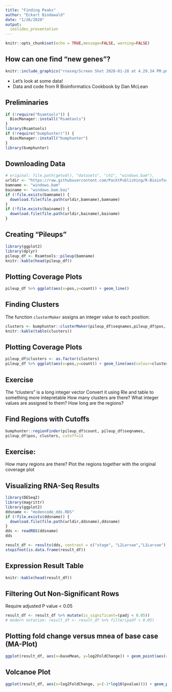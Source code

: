 ```yaml
---
title: "Finding Peaks"
author: "Eckart Bindewald"
date: "1/26/2020"
output:
  ioslides_presentation
---
```


```r
knitr::opts_chunk$set(echo = TRUE,message=FALSE, warning=FALSE)
```

## How can one find "new genes"?

```r
knitr::include_graphics("rnaseq/Screen Shot 2020-01-28 at 4.29.34 PM.png")
```

* Let's look at some data!
* Data and code from R Bioinformatics Cookbook by Dan McLean

## Preliminaries

```r
if (!require("Rsamtools")) {
  BiocManager::install("Rsamtools")
}
library(Rsamtools)
if (!require("bumphunter)")) {
  BiocManager::install("bumphunter")
}
library(bumphunter)
```

## Downloading Data

```r
# original: file.path(getwd(), "datasets", "ch1", "windows.bam"),
urldir <- "https://raw.githubusercontent.com/PacktPublishing/R-Bioinformatics-Cookbook/master/datasets/ch1"
bamname <- "windows.bam"
bainame <- "windows.bam.bai"
if (!file.exists(bamname)) {
  download.file(file.path(urldir,bamname),bamname)
}
if (!file.exists(bainame)) {
  download.file(file.path(urldir,bainame),bainame)
}

```

## Creating "Pileups"

```r
library(ggplot2)
library(dplyr)
pileup_df <- Rsamtools::pileup(bamname)
knitr::kable(head(pileup_df))
```


## Plotting Coverage Plots

```r
pileup_df %>% ggplot(aes(x=pos,y=count)) + geom_line()
```

## Finding Clusters

The function `clusterMaker` assigns an integer value to each position:

```r
clusters <- bumphunter::clusterMaker(pileup_df$seqnames,pileup_df$pos, maxGap = 100)
knitr::kable(table(clusters))
```

## Plotting Coverage Plots

```r
pileup_df$clusters <- as.factor(clusters)
pileup_df %>% ggplot(aes(x=pos,y=count)) + geom_line(aes(colour=clusters))
```

## Exercise

The "clusters" is a long integer vector
Convert it using Rle and table to something more intepretable
How many clusters are there? What integer values are assigned to them?
How long are the regions?


## Find Regions with Cutoffs

```r
bumphunter::regionFinder(pileup_df$count, pileup_df$seqnames,
pileup_df$pos, clusters, cutoff=1)
```

## Exercise:

How many regions are there?
Plot the regions together with the original coverage plot

## Visualizing RNA-Seq Results

```r
library(DESeq2)
library(magrittr)
library(ggplot2)
ddsname <- "modencode_dds.RDS"
if (!file.exists(ddsname)) {
  download.file(file.path(urldir,ddsname),ddsname)
}
dds <- readRDS(ddsname)
dds
```
```r
result_df <- results(dds, contrast = c("stage", "L2Larvae","L1Larvae"), tidy=TRUE) 
stopifnot(is.data.frame(result_df))
```



## Expression Result Table

```r
knitr::kable(head(result_df))
```

## Filtering Out Non-Significant Rows

Require adjusted P value < 0.05

```r
result_df <- result_df %>% mutate(is_significant=(padj < 0.05))
# modern notation: result_df <- result_df %>% filter(padf < 0.05)
```

## Plotting fold change versus mnea of base case (MA-Plot)

```r
ggplot(result_df, aes(x=baseMean, y=log2FoldChange)) + geom_point(aes(colour=is_significant))
```

## Volcanoe Plot

```r
ggplot(result_df, aes(x=log2FoldChange, y=(-1*log10(pvalue)))) + geom_point(aes(colour=is_significant))
```

